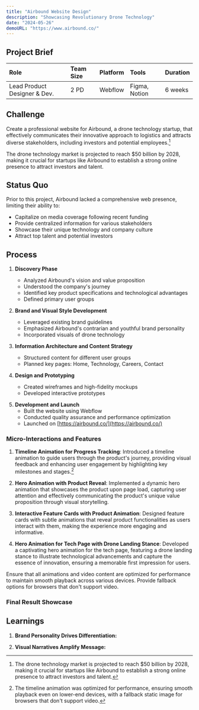 ```yaml
---
title: "Airbound Website Design"
description: "Showcasing Revolutionary Drone Technology"
date: "2024-05-26"
demoURL: "https://www.airbound.co/"
---
```



## Project Brief

| Role | Team Size | Platform | Tools | Duration |
|:-----|:----------|:---------|:------|:---------|
| Lead Product Designer & Dev. | 2 PD | Webflow | Figma, Notion | 6 weeks |

## Challenge

Create a professional website for Airbound, a drone technology startup, that effectively communicates their innovative approach to logistics and attracts diverse stakeholders, including investors and potential employees.[^1]

<Callout type="info">
  The drone technology market is projected to reach $50 billion by 2028, making it crucial for startups like Airbound to establish a strong online presence to attract investors and talent.
</Callout>

## Status Quo

Prior to this project, Airbound lacked a comprehensive web presence, limiting their ability to:

- Capitalize on media coverage following recent funding
- Provide centralized information for various stakeholders
- Showcase their unique technology and company culture
- Attract top talent and potential investors

<ImageComponent
  src="https://images.prismic.io/designhawk/ZozWTB5LeNNTw61J_Slide16_9-7.png?auto=format,compress"
  caption="Airbound website mobile preview"
/>

## Process

1. **Discovery Phase**
   - Analyzed Airbound's vision and value proposition
   - Understood the company's journey
   - Identified key product specifications and technological advantages
   - Defined primary user groups

2. **Brand and Visual Style Development**
   - Leveraged existing brand guidelines
   - Emphasized Airbound's contrarian and youthful brand personality
   - Incorporated visuals of drone technology

3. **Information Architecture and Content Strategy**
   - Structured content for different user groups
   - Planned key pages: Home, Technology, Careers, Contact

4. **Design and Prototyping**
   - Created wireframes and high-fidelity mockups
   - Developed interactive prototypes

<ImageComponent
  src="https://images.prismic.io/designhawk/Zqc4GR5LeNNTxjS-_unnamed.jpg?auto=format,compress"
  caption="Screenshot of my Procreate file while ideating"
/>
   
<ImageComponent
  src="https://images.prismic.io/designhawk/Zqc4GR5LeNNTxjS-_unnamed.jpg?auto=format,compress"
  caption="Screenshot of my Procreate file while ideating"
/>

5. **Development and Launch**
   - Built the website using Webflow
   - Conducted quality assurance and performance optimization
   - Launched on [https://airbound.co/](https://airbound.co/)

### Micro-Interactions and Features

1. **Timeline Animation for Progress Tracking**: 
   Introduced a timeline animation to guide users through the product's journey, providing visual feedback and enhancing user engagement by highlighting key milestones and stages.[^2]

   <VideoPlayer src="https://designhawk.cdn.prismic.io/designhawk/ZozXQR5LeNNTw61f_2024-07-0911-02-48.mp4"/>

2. **Hero Animation with Product Reveal**: 
   Implemented a dynamic hero animation that showcases the product upon page load, capturing user attention and effectively communicating the product's unique value proposition through visual storytelling.

   <VideoPlayer src="https://designhawk.cdn.prismic.io/designhawk/ZozXRB5LeNNTw61h_2024-07-0911-02-10.mp4"/>

3. **Interactive Feature Cards with Product Animation**: 
   Designed feature cards with subtle animations that reveal product functionalities as users interact with them, making the experience more engaging and informative.

   <VideoPlayer src="https://designhawk.cdn.prismic.io/designhawk/ZozXRh5LeNNTw61i_2024-07-0911-01-44.mp4"/>

4. **Hero Animation for Tech Page with Drone Landing Stance**: 
   Developed a captivating hero animation for the tech page, featuring a drone landing stance to illustrate technological advancements and capture the essence of innovation, ensuring a memorable first impression for users.

   <VideoPlayer src="https://designhawk.cdn.prismic.io/designhawk/ZozXRx5LeNNTw61j_2024-07-0911-01-27.mp4"/>

<Callout type="warning">
  Ensure that all animations and video content are optimized for performance to maintain smooth playback across various devices. Provide fallback options for browsers that don't support video.
</Callout>

### Final Result Showcase

<ImageComponent
  src="https://images.prismic.io/designhawk/ZpDTxh5LeNNTxFm3_A1.png?auto=format,compress"
/>

<ImageComponent
  src="https://images.prismic.io/designhawk/ZpDTxR5LeNNTxFm2_A2.png?auto=format,compress"
/>

<ImageComponent
  src="https://images.prismic.io/designhawk/Zqc4Fh5LeNNTxjS7_Opendrone.5.png?auto=format,compress"
/>

<ImageComponent
  src="https://images.prismic.io/designhawk/Zqc4Fx5LeNNTxjS8_Opendrone.6.png?auto=format,compress"
/>

## Learnings

1. **Brand Personality Drives Differentiation:** 

<ImageComponent
  src="https://images.prismic.io/designhawk/Zqc4FR5LeNNTxjS6_image4.png?auto=format,compress"
  caption="Infusing Airbound's crazy revolutionary spirit throughout the design set them apart in a crowded market landscape."
/>

2. **Visual Narratives Amplify Message:** 

<ImageComponent
  src="https://images.prismic.io/designhawk/Zqc4FR5LeNNTxjS5_image3.png?auto=format,compress"
  caption="Leveraging a mix of animations and video content powerfully conveyed Airbound's technological prowess and mission."
/>

[^1]: The drone technology market is projected to reach $50 billion by 2028, making it crucial for startups like Airbound to establish a strong online presence to attract investors and talent.

[^2]: The timeline animation was optimized for performance, ensuring smooth playback even on lower-end devices, with a fallback static image for browsers that don't support video.